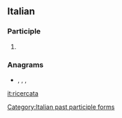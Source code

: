 ==Italian==

===Participle===
{{head|it|past participle form}}

# {{feminine singular of|ricercato|lang=it}}

===Anagrams===
* {{l|it|carcerati}}, {{l|it|craterica}}, {{l|it|traccerai}}, {{l|it|tracciare}}
[[Category:Italian past participle forms]]

[[it:ricercata]]